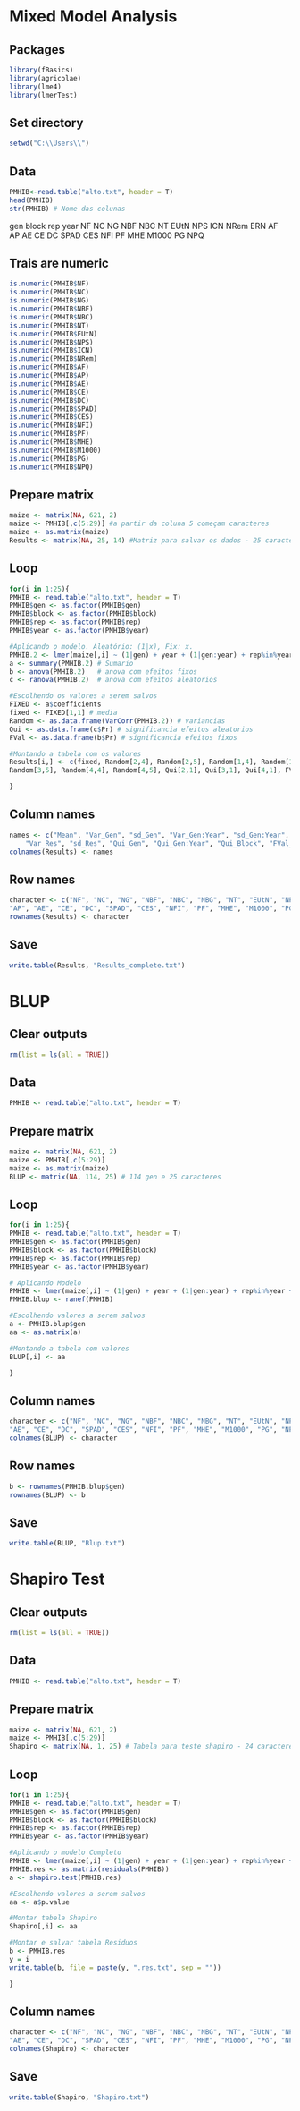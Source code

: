 # Mixed Model Analysis

## Packages
```r
library(fBasics)
library(agricolae)
library(lme4)
library(lmerTest)
```

## Set directory
```r
setwd("C:\\Users\\")
```

## Data
```r
PMHIB<-read.table("alto.txt", header = T)
head(PMHIB)
str(PMHIB) # Nome das colunas
```
gen block rep year NF NC NG NBF NBC NT EUtN NPS ICN NRem ERN AF AP AE CE DC SPAD CES NFI PF MHE M1000 PG NPQ

## Trais are numeric
```r
is.numeric(PMHIB$NF)
is.numeric(PMHIB$NC)
is.numeric(PMHIB$NG)
is.numeric(PMHIB$NBF)
is.numeric(PMHIB$NBC)
is.numeric(PMHIB$NT)
is.numeric(PMHIB$EUtN)
is.numeric(PMHIB$NPS)
is.numeric(PMHIB$ICN)
is.numeric(PMHIB$NRem)
is.numeric(PMHIB$AF)
is.numeric(PMHIB$AP)
is.numeric(PMHIB$AE)
is.numeric(PMHIB$CE)
is.numeric(PMHIB$DC)
is.numeric(PMHIB$SPAD)
is.numeric(PMHIB$CES)
is.numeric(PMHIB$NFI)
is.numeric(PMHIB$PF)
is.numeric(PMHIB$MHE)
is.numeric(PMHIB$M1000)
is.numeric(PMHIB$PG)
is.numeric(PMHIB$NPQ)
```

## Prepare matrix
```r
maize <- matrix(NA, 621, 2)
maize <- PMHIB[,c(5:29)] #a partir da coluna 5 começam caracteres
maize <- as.matrix(maize)
Results <- matrix(NA, 25, 14) #Matriz para salvar os dados - 25 caracteres e 14 valores
```

## Loop
```r
for(i in 1:25){
PMHIB <- read.table("alto.txt", header = T)
PMHIB$gen <- as.factor(PMHIB$gen)
PMHIB$block <- as.factor(PMHIB$block)
PMHIB$rep <- as.factor(PMHIB$rep)
PMHIB$year <- as.factor(PMHIB$year)

#Aplicando o modelo. Aleatório: (1|x), Fix: x. 
PMHIB.2 <- lmer(maize[,i] ~ (1|gen) + year + (1|gen:year) + rep%in%year + (1|block%in%rep), REML = TRUE, data = PMHIB)
a <- summary(PMHIB.2) # Sumario
b <- anova(PMHIB.2)   # anova com efeitos fixos
c <- ranova(PMHIB.2)  # anova com efeitos aleatorios

#Escolhendo os valores a serem salvos
FIXED <- a$coefficients
fixed <- FIXED[1,1] # media
Random <- as.data.frame(VarCorr(PMHIB.2)) # variancias
Qui <- as.data.frame(c$Pr) # significancia efeitos aleatorios
FVal <- as.data.frame(b$Pr) # significancia efeitos fixos

#Montando a tabela com os valores
Results[i,] <- c(fixed, Random[2,4], Random[2,5], Random[1,4], Random[1,5], Random[3,4],
Random[3,5], Random[4,4], Random[4,5], Qui[2,1], Qui[3,1], Qui[4,1], FVal[1,1], FVal[2,1])

}
```

## Column names
```r
names <- c("Mean", "Var_Gen", "sd_Gen", "Var_Gen:Year", "sd_Gen:Year", "Var_Block", "sd_Block",
	"Var_Res", "sd_Res", "Qui_Gen", "Qui_Gen:Year", "Qui_Block", "FVal_Year", "FVal_Year:Rep")
colnames(Results) <- names
```

## Row names
```r
character <- c("NF", "NC", "NG", "NBF", "NBC", "NBG", "NT", "EUtN", "NPS", "ICN", "NRem", "ERN", "AF",
"AP", "AE", "CE", "DC", "SPAD", "CES", "NFI", "PF", "MHE", "M1000", "PG", "NPQ")
rownames(Results) <- character
```

## Save
```r
write.table(Results, "Results_complete.txt")
```

# BLUP

## Clear outputs
```r
rm(list = ls(all = TRUE))
```

## Data
```r
PMHIB <- read.table("alto.txt", header = T)
```

## Prepare matrix
```r
maize <- matrix(NA, 621, 2)
maize <- PMHIB[,c(5:29)]
maize <- as.matrix(maize)
BLUP <- matrix(NA, 114, 25) # 114 gen e 25 caracteres
```

## Loop
```r
for(i in 1:25){
PMHIB <- read.table("alto.txt", header = T)
PMHIB$gen <- as.factor(PMHIB$gen)
PMHIB$block <- as.factor(PMHIB$block)
PMHIB$rep <- as.factor(PMHIB$rep)
PMHIB$year <- as.factor(PMHIB$year)

# Aplicando Modelo
PMHIB <- lmer(maize[,i] ~ (1|gen) + year + (1|gen:year) + rep%in%year + (1|block%in%rep), REML = TRUE, data = PMHIB)
PMHIB.blup <- ranef(PMHIB)

#Escolhendo valores a serem salvos
a <- PMHIB.blup$gen
aa <- as.matrix(a)

#Montando a tabela com valores
BLUP[,i] <- aa

}
```

## Column names
```r
character <- c("NF", "NC", "NG", "NBF", "NBC", "NBG", "NT", "EUtN", "NPS", "ICN", "NRem", "ERN", "AF", "AP",
"AE", "CE", "DC", "SPAD", "CES", "NFI", "PF", "MHE", "M1000", "PG", "NPQ")
colnames(BLUP) <- character
```

## Row names
```r
b <- rownames(PMHIB.blup$gen)
rownames(BLUP) <- b
```

## Save
```r
write.table(BLUP, "Blup.txt")
```


# Shapiro Test

## Clear outputs
```r
rm(list = ls(all = TRUE))
```

## Data
```r
PMHIB <- read.table("alto.txt", header = T)
```

## Prepare matrix
```r
maize <- matrix(NA, 621, 2)
maize <- PMHIB[,c(5:29)]
Shapiro <- matrix(NA, 1, 25) # Tabela para teste shapiro - 24 caracteres e 1 valor
```

## Loop
```r
for(i in 1:25){
PMHIB <- read.table("alto.txt", header = T)
PMHIB$gen <- as.factor(PMHIB$gen)
PMHIB$block <- as.factor(PMHIB$block)
PMHIB$rep <- as.factor(PMHIB$rep)
PMHIB$year <- as.factor(PMHIB$year)

#Aplicando o modelo Completo
PMHIB <- lmer(maize[,i] ~ (1|gen) + year + (1|gen:year) + rep%in%year + (1|block%in%rep), REML = TRUE, data = PMHIB)
PMHIB.res <- as.matrix(residuals(PMHIB))
a <- shapiro.test(PMHIB.res)

#Escolhendo valores a serem salvos
aa <- a$p.value

#Montar tabela Shapiro
Shapiro[,i] <- aa

#Montar e salvar tabela Residuos
b <- PMHIB.res
y = i
write.table(b, file = paste(y, ".res.txt", sep = ""))

}

```

## Column names
```r
character <- c("NF", "NC", "NG", "NBF", "NBC", "NBG", "NT", "EUtN", "NPS", "ICN", "NRem", "ERN", "AF", "AP",
"AE", "CE", "DC", "SPAD", "CES", "NFI", "PF", "MHE", "M1000", "PG", "NPQ")
colnames(Shapiro) <- character
```


## Save
```r
write.table(Shapiro, "Shapiro.txt")
```
